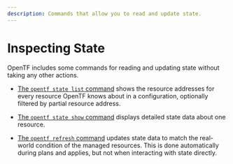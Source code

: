 ```yaml
---
description: Commands that allow you to read and update state.
---
```


# Inspecting State

OpenTF includes some commands for reading and updating state without taking
any other actions.

- [The `opentf state list` command](/opentf/cli/commands/state/list)
  shows the resource addresses for every resource OpenTF knows about in a
  configuration, optionally filtered by partial resource address.

- [The `opentf state show` command](/opentf/cli/commands/state/show)
  displays detailed state data about one resource.

- [The `opentf refresh` command](/opentf/cli/commands/refresh) updates
  state data to match the real-world condition of the managed resources. This is
  done automatically during plans and applies, but not when interacting with
  state directly.
